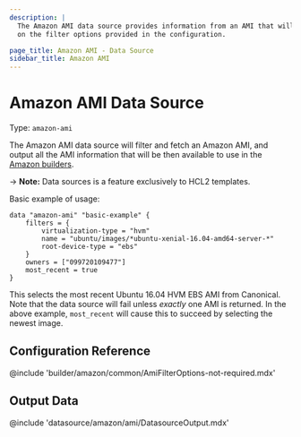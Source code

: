 ```yaml
---
description: |
  The Amazon AMI data source provides information from an AMI that will be fetched based
  on the filter options provided in the configuration.

page_title: Amazon AMI - Data Source
sidebar_title: Amazon AMI
---
```


# Amazon AMI Data Source

Type: `amazon-ami`

The Amazon AMI data source will filter and fetch an Amazon AMI, and output all the AMI information that will
be then available to use in the [Amazon builders](/docs/builders/amazon/instance).

-> **Note:** Data sources is a feature exclusively to HCL2 templates.

Basic example of usage:

```hcl
data "amazon-ami" "basic-example" {
    filters = {
        virtualization-type = "hvm"
        name = "ubuntu/images/*ubuntu-xenial-16.04-amd64-server-*"
        root-device-type = "ebs"
    }
    owners = ["099720109477"]
    most_recent = true
}
```
This selects the most recent Ubuntu 16.04 HVM EBS AMI from Canonical. Note that the data source will fail unless
*exactly* one AMI is returned. In the above example, `most_recent` will cause this to succeed by selecting the newest image.

## Configuration Reference

@include 'builder/amazon/common/AmiFilterOptions-not-required.mdx'

## Output Data

@include 'datasource/amazon/ami/DatasourceOutput.mdx'
